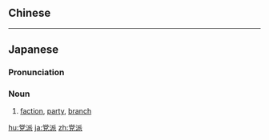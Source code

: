 {{also|黨派}}
==Chinese==
{{zh-see|黨派}}
----
==Japanese==
{{ja-kanjitab|とう|は|yomi=o}}

===Pronunciation===
{{ja-pron|とうは|y=o}}

===Noun===
{{ja-noun|とうは}}

# [[faction]], [[party]], [[branch]]

[[hu:党派]]
[[ja:党派]]
[[zh:党派]]